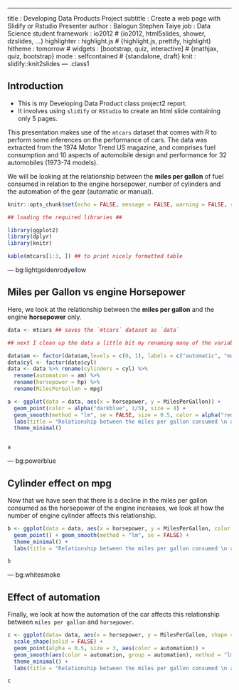 ---
title       : Developing Data Products Project
subtitle    : Create a web page with Slidify or Rstudio Presenter
author      : Balogun Stephen Taiye 
job         : Data Science student
framework   : io2012        # {io2012, html5slides, shower, dzslides, ...}
highlighter : highlight.js  # {highlight.js, prettify, highlight}
hitheme     : tomorrow      # 
widgets     : [bootstrap, quiz, interactive]      # {mathjax, quiz, bootstrap}
mode        : selfcontained # {standalone, draft}
knit        : slidify::knit2slides
--- .class1

## Introduction

- This is my Developing Data Product class project2 report.  
- It involves using <code>slidify</code> or <code>RStudio</code> to create an html slide containing only 5 pages.  

This presentation makes use of the `mtcars` dataset that comes with R to perform some inferences on the performance of cars. The data was extracted from the 1974 Motor Trend US magazine, and comprises fuel consumption and 10 aspects of automobile design and performance for 32 automobiles (1973-74 models).  

We will be looking at the relationship between the **miles per gallon** of fuel consumed in relation to the engine horsepower, number of cylinders and the automation of the gear (automatic or manual). 

```r
knitr::opts_chunk$set(echo = FALSE, message = FALSE, warning = FALSE, results = "asis", fig.align = "center", fig.height = 4, fig.width = 8, dpi = 100, tidy = FALSE)

## loading the required libraries ##

library(ggplot2)
library(dplyr)
library(knitr)
```



```r
kable(mtcars[1:3, ]) ## to print nicely formatted table
```

--- bg:lightgoldenrodyellow 

## Miles per Gallon vs engine Horsepower

Here, we look at the relationship between the **miles per gallon** and the engine **horsepower** only.



```r
data <- mtcars ## saves the `mtcars` dataset as `data`

## next I clean up the data a little bit my renaming many of the variables ##

data$am <- factor(data$am,levels = c(0, 1), labels = c("automatic", "manual"))
data$cyl <- factor(data$cyl)
data <- data %>% rename(cylinders = cyl) %>% 
  rename(automation = am) %>%
  rename(horsepower = hp) %>% 
  rename(MilesPerGallon = mpg)
```

```r
a <- ggplot(data = data, aes(x = horsepower, y = MilesPerGallon)) + 
  geom_point(color = alpha("darkblue", 1/5), size = 4) + 
  geom_smooth(method = "lm", se = FALSE, size = 0.5, color = alpha("red", 0.5)) +
  labs(title = "Relationship between the miles per gallon consumed \n and the engine horsepower") +
  theme_minimal()


a
```

--- bg:powerblue

## Cylinder effect on mpg

Now that we have seen that there is a decline in the miles per gallon consumed as the horsepower of the engine increases, we look at how the number of engine cylinder affects this relationship.

```r
b <- ggplot(data = data, aes(x = horsepower, y = MilesPerGallon, color = cylinders)) + 
  geom_point() + geom_smooth(method = "lm", se = FALSE) + 
  theme_minimal() +
  labs(title = "Relationship between the miles per gallon consumed \n and horsepower for different engine cylinders")

b
```

--- bg:whitesmoke

## Effect of automation

Finally, we look at how the automation of the car affects this relationship between `miles per gallon` and `horsepower`.

```r
c <- ggplot(data= data, aes(x = horsepower, y = MilesPerGallon, shape = cylinders)) + 
  scale_shape(solid = FALSE) +
  geom_point(alpha = 0.5, size = 3, aes(color = automation)) + 
  geom_smooth(aes(color = automation, group = automation), method = "lm", se = FALSE) + 
  theme_minimal() + 
  labs(title = "Relationship between the miles per gallon consumed \n and horsepower for different engine cylinders")

c
```
